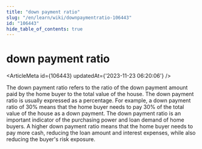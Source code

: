 ```yaml
---
title: "down payment ratio"
slug: "/en/learn/wiki/downpaymentratio-106443"
id: "106443"
hide_table_of_contents: true
---
```



# down payment ratio

<ArticleMeta id={106443} updatedAt={'2023-11-23 06:20:06'} />
<div className='border-solid border-b border-t-0 my-4 border-[var(--ifm-color-gray-300)]' />

The down payment ratio refers to the ratio of the down payment amount paid by the home buyer to the total value of the house. The down payment ratio is usually expressed as a percentage. For example, a down payment ratio of 30% means that the home buyer needs to pay 30% of the total value of the house as a down payment. The down payment ratio is an important indicator of the purchasing power and loan demand of home buyers. A higher down payment ratio means that the home buyer needs to pay more cash, reducing the loan amount and interest expenses, while also reducing the buyer's risk exposure.
